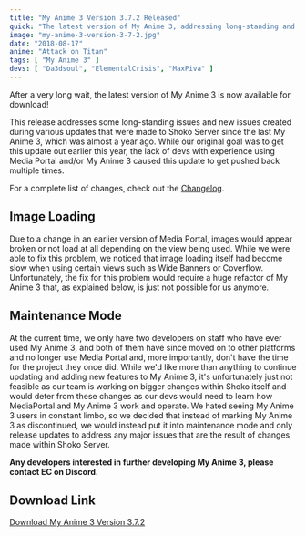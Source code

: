 ```yaml
---
title: "My Anime 3 Version 3.7.2 Released"
quick: "The latest version of My Anime 3, addressing long-standing and new issues, is now available."
image: "my-anime-3-version-3-7-2.jpg"
date: "2018-08-17"
anime: "Attack on Titan"
tags: [ "My Anime 3" ]
devs: [ "Da3dsoul", "ElementalCrisis", "MaxPiva" ]
---
```


After a very long wait, the latest version of My Anime 3 is now available for download!

This release addresses some long-standing issues and new issues created during various updates that were made to Shoko
Server since the last My Anime 3, which was almost a year ago. While our original goal was to get this update out
earlier this year, the lack of devs with experience using Media Portal and/or My Anime 3 caused this update to get
pushed back multiple times.

For a complete list of changes, check out the [Changelog](https://docs.shokoanime.com/changelog.html).

## Image Loading

Due to a change in an earlier version of Media Portal, images would appear broken or not load at all depending on the
view being used. While we were able to fix this problem, we noticed that image loading itself had become slow when using
certain views such as Wide Banners or Coverflow. Unfortunately, the fix for this problem would require a huge refactor
of My Anime 3 that, as explained below, is just not possible for us anymore.

## Maintenance Mode

At the current time, we only have two developers on staff who have ever used My Anime 3, and both of them have since
moved on to other platforms and no longer use Media Portal and, more importantly, don't have the time for the project
they once did. While we'd like more than anything to continue updating and adding new features to My Anime 3, it's
unfortunately just not feasible as our team is working on bigger changes within Shoko itself and would deter from these
changes as our devs would need to learn how MediaPortal and My Anime 3 work and operate. We hated seeing My Anime 3
users in constant limbo, so we decided that instead of marking My Anime 3 as discontinued, we would instead put it into
maintenance mode and only release updates to address any major issues that are the result of changes made within Shoko
Server.

**Any developers interested in further developing My Anime 3, please contact EC on Discord.**

## Download Link

[Download My Anime 3 Version 3.7.2](https://shokoanime.com/downloads/)
